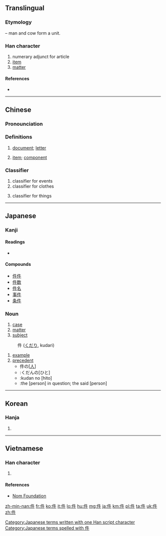 {{also|仵|仟|任|伴}}
==Translingual==
{{stroke order|strokes=6}}

===Etymology===
{{Han compound|人|alt1=亻|t1=man|牛|t2=cow|ls=ic}} – man and cow form a unit.

===Han character===
{{Han char|rn=9|rad=人|as=04|sn=6|four=2520<sub>0</sub>|canj=人竹手 (OHQ)|ids=⿰[[亻]][[牛]]}}

# numerary adjunct for article
# [[item]]
# [[matter]]

====References====
* {{Han ref|kx=0094.180|dkj=00410|dj=0200.090|hdz=10122.030|uh=4EF6|ud=20214|bh=A5F3|bd=42483}}

----
==Chinese==
{{zh-hanzi-box|件}}

===Pronounciation===
{{zh-pron
|m=jiàn
|c=gin6
|h=pfs=khien
|cat=cls
}}

===Definitions===
{{zh-noun}}

# [[document]]; [[letter]]
#: {{zh-usex|文件|document, file|link=y}}
#: {{zh-usex|郵件|mail|link=y}}
#: {{zh-usex|信件|letter|link=y}}
#: {{zh-usex|證件|certificate, document, ID|link=y}}
# [[item]]; [[component]]
#: {{zh-usex|部件|parts, components|link=y}}
#: {{zh-usex|零件|part, component|link=y}}
#: {{zh-usex|备件|spare part|link=y}}
#: {{zh-usex|软件|software|link=y}}

===Classifier===
{{zh-cls}}

# classifier for events
# classifier for clothes
#: {{zh-usex|一 件 衬衫|a shirt|link=y}}
# classifier for things
#: {{zh-usex|一 件 东西|a thing|link=y}}

----

==Japanese==

===Kanji===
{{ja-kanji|grade=5|rs=人04}}

====Readings====
* {{ja-readings|on=[[けん]] (ken)|kun=くだり (kudari), [[くだん]] (kudan)}}

====Compounds====
* [[件件]]
* [[件数]]
* [[件名]]
* [[事件]]
* [[条件]]

===Noun===
{{ja-noun|k|hira=けん|rom=ken}}

# [[case]]
# [[matter]]
# [[subject]]
{{ja-noun|k|hira=くだん|rom=kudan}}
: 件 ([[くだり]], kudari)
# [[example]]
# [[precedent]]
#* 件の<nowiki>[</nowiki>[[人]]<nowiki>]</nowiki>
#* :くだんの[ひと]
#* :kudan no [hito]
#* :the [person] in question; the said [person]

[[Category:Japanese terms written with one Han script character]]
[[Category:Japanese terms spelled with 件]]
----

==Korean==

===Hanja===
{{ko-hanja|hangeul=건|rv=geon|mr=kŏn}}

# {{defn|lang=ko|sort=人04}}

----

==Vietnamese==

===Han character===
{{vi-hantu|[[kiện]], [[kịn]], [[kẹn]]|rs=人04}}

# {{defn|lang=vi|sort=人04}}

====References====
*[http://nomfoundation.org/common/nom_details.php?codepoint=4ef6 Nom Foundation]

[[zh-min-nan:件]]
[[fr:件]]
[[ko:件]]
[[it:件]]
[[lo:件]]
[[hu:件]]
[[mg:件]]
[[ja:件]]
[[km:件]]
[[pl:件]]
[[ta:件]]
[[uk:件]]
[[zh:件]]